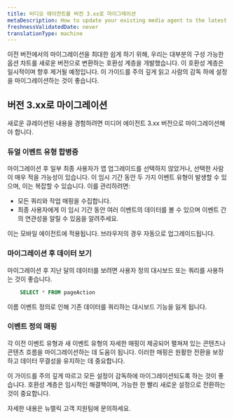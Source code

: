 ```yaml
---
title: 비디오 에이전트를 버전 3.xx로 마이그레이션
metaDescription: How to update your existing media agent to the latest version.
freshnessValidatedDate: never
translationType: machine
---
```


이전 버전에서의 마이그레이션을 최대한 쉽게 하기 위해, 우리는 대부분의 구성 가능한 옵션 차트를 새로운 버전으로 변환하는 호환성 계층을 개발했습니다. 이 호환성 계층은 일시적이며 향후 제거될 예정입니다. 이 가이드를 주의 깊게 읽고 사람의 감독 하에 설정을 마이그레이션하는 것이 좋습니다.

## 버전 3.xx로 마이그레이션

새로운 큐레이션된 내용을 경험하려면 미디어 에이전트 3.xx 버전으로 마이그레이션해야 합니다.

### 듀얼 이벤트 유형 합병증

마이그레이션 후 일부 최종 사용자가 앱 업그레이드를 선택하지 않았거나, 선택한 사람이 매우 적을 가능성이 있습니다. 이 임시 기간 동안 두 가지 이벤트 유형이 발생할 수 있으며, 이는 복잡할 수 있습니다. 이를 관리하려면:

* 모든 쿼리와 작업 매핑을 수집합니다.
* 최종 사용자에게 이 임시 기간 동안 여러 이벤트의 데이터를 볼 수 있으며 이벤트 간의 연관성을 알릴 수 있음을 알려주세요.

<Callout variant="important">
  이는 모바일 에이전트에 적용됩니다. 브라우저의 경우 자동으로 업그레이드됩니다.
</Callout>

### 마이그레이션 후 데이터 보기

마이그레이션 후 지난 달의 데이터를 보려면 사용자 정의 대시보드 또는 쿼리를 사용하는 것이 좋습니다.

```sql
    SELECT * FROM pageAction
```

<Callout variant="important">
  이름 이벤트 정의로 인해 기존 데이터를 쿼리하는 대시보드 기능을 잃게 됩니다.
</Callout>

### 이벤트 정의 매핑

각 이전 이벤트 유형과 새 이벤트 유형의 자세한 매핑이 제공되어 펼쳐져 있는 콘텐츠나 콘텐츠 흐름을 마이그레이션하는 데 도움이 됩니다. 이러한 매핑은 원활한 전환을 보장하고 데이터 무결성을 유지하는 데 중요합니다.

이 가이드를 주의 깊게 따르고 모든 설정이 감독하에 마이그레이션되도록 하는 것이 좋습니다. 호환성 계층은 임시적인 해결책이며, 가능한 한 빨리 새로운 설정으로 전환하는 것이 중요합니다.

자세한 내용은 뉴렐릭 고객 지원팀에 문의하세요.